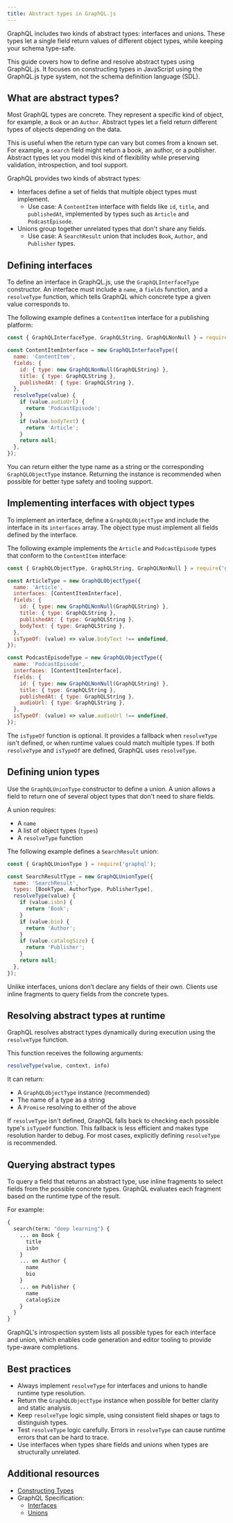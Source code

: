 ```yaml
---
title: Abstract types in GraphQL.js
---
```


GraphQL includes two kinds of abstract types: interfaces and unions. These types let a single
field return values of different object types, while keeping your schema type-safe.

This guide covers how to define and resolve abstract types using GraphQL.js. It focuses on 
constructing types in JavaScript using the GraphQL.js type system, not the schema definition
language (SDL).

## What are abstract types?

Most GraphQL types are concrete. They represent a specific kind of object, for example, a
`Book` or an `Author`. Abstract types let a field return different types of objects depending
on the data.

This is useful when the return type can vary but comes from a known set. For example, a `search`
field might return a book, an author, or a publisher. Abstract types let you model this kind of
flexibility while preserving validation, introspection, and tool support.

GraphQL provides two kinds of abstract types:

- Interfaces define a set of fields that multiple object types must implement.
    - Use case: A `ContentItem` interface with fields like `id`, `title`, and `publishedAt`,
    implemented by types such as `Article` and `PodcastEpisode`.
- Unions group together unrelated types that don't share any fields.
    - Use case: A `SearchResult` union that includes `Book`, `Author`, and `Publisher` types.

## Defining interfaces

To define an interface in GraphQL.js, use the `GraphQLInterfaceType` constructor. An interface
must include a `name`, a `fields` function, and a `resolveType` function, which tells GraphQL which
concrete type a given value corresponds to.

The following example defines a `ContentItem` interface for a publishing platform:

```js
const { GraphQLInterfaceType, GraphQLString, GraphQLNonNull } = require('graphql');

const ContentItemInterface = new GraphQLInterfaceType({
  name: 'ContentItem',
  fields: {
    id: { type: new GraphQLNonNull(GraphQLString) },
    title: { type: GraphQLString },
    publishedAt: { type: GraphQLString },
  },
  resolveType(value) {
    if (value.audioUrl) {
      return 'PodcastEpisode';
    }
    if (value.bodyText) {
      return 'Article';
    }
    return null;
  },
});
```

You can return either the type name as a string or the corresponding `GraphQLObjectType` instance.
Returning the instance is recommended when possible for better type safety and tooling support.

## Implementing interfaces with object types

To implement an interface, define a `GraphQLObjectType` and include the interface in its
`interfaces` array. The object type must implement all fields defined by the interface.

The following example implements the `Article` and `PodcastEpisode` types that
conform to the `ContentItem` interface:

```js
const { GraphQLObjectType, GraphQLString, GraphQLNonNull } = require('graphql');

const ArticleType = new GraphQLObjectType({
  name: 'Article',
  interfaces: [ContentItemInterface],
  fields: {
    id: { type: new GraphQLNonNull(GraphQLString) },
    title: { type: GraphQLString },
    publishedAt: { type: GraphQLString },
    bodyText: { type: GraphQLString },
  },
  isTypeOf: (value) => value.bodyText !== undefined,
});

const PodcastEpisodeType = new GraphQLObjectType({
  name: 'PodcastEpisode',
  interfaces: [ContentItemInterface],
  fields: {
    id: { type: new GraphQLNonNull(GraphQLString) },
    title: { type: GraphQLString },
    publishedAt: { type: GraphQLString },
    audioUrl: { type: GraphQLString },
  },
  isTypeOf: (value) => value.audioUrl !== undefined,
});
```

The `isTypeOf` function is optional. It provides a fallback when `resolveType` isn't defined, or
when runtime values could match multiple types. If both `resolveType` and `isTypeOf` are defined,
GraphQL uses `resolveType`.

## Defining union types

Use the `GraphQLUnionType` constructor to define a union. A union allows a field to return one
of several object types that don't need to share fields.

A union requires:

- A `name`
- A list of object types (`types`)
- A `resolveType` function

The following example defines a `SearchResult` union:

```js
const { GraphQLUnionType } = require('graphql');

const SearchResultType = new GraphQLUnionType({
  name: 'SearchResult',
  types: [BookType, AuthorType, PublisherType],
  resolveType(value) {
    if (value.isbn) {
      return 'Book';
    }
    if (value.bio) {
      return 'Author';
    }
    if (value.catalogSize) {
      return 'Publisher';
    }
    return null;
  },
});
```

Unlike interfaces, unions don’t declare any fields of their own. Clients use inline fragments 
to query fields from the concrete types.

## Resolving abstract types at runtime

GraphQL resolves abstract types dynamically during execution using the `resolveType` function.

This function receives the following arguments:

```js
resolveType(value, context, info)
```

It can return:

- A `GraphQLObjectType` instance (recommended)
- The name of a type as a string
- A `Promise` resolving to either of the above

If `resolveType` isn't defined, GraphQL falls back to checking each possible type's `isTypeOf` 
function. This fallback is less efficient and makes type resolution harder to debug. For most cases,
explicitly defining `resolveType` is recommended.

## Querying abstract types

To query a field that returns an abstract type, use inline fragments to select fields from the 
possible concrete types. GraphQL evaluates each fragment based on the runtime type of the result.

For example:

```graphql
{
  search(term: "deep learning") {
    ... on Book {
      title
      isbn
    }
    ... on Author {
      name
      bio
    }
    ... on Publisher {
      name
      catalogSize
    }
  }
}
```

GraphQL's introspection system lists all possible types for each interface and union, which
enables code generation and editor tooling to provide type-aware completions.

## Best practices

- Always implement `resolveType` for interfaces and unions to handle runtime type resolution.
- Return the `GraphQLObjectType` instance when possible for better clarity and static analysis.
- Keep `resolveType` logic simple, using consistent field shapes or tags to distinguish
types.
- Test `resolveType` logic carefully. Errors in `resolveType` can cause runtime errors that can 
be hard to trace.
- Use interfaces when types share fields and unions when types are structurally unrelated.

## Additional resources

- [Constructing Types](https://www.graphql-js.org/docs/constructing-types/)
- GraphQL Specification: 
    - [Interfaces](https://spec.graphql.org/October2021/#sec-Interfaces)
    - [Unions](https://spec.graphql.org/October2021/#sec-Unions)
